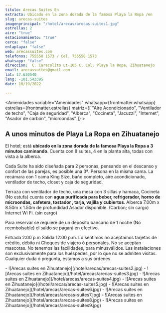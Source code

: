 ```yaml
---
titulo: Arecas Suites En
extracto: Ubicado en la zona dorada de la famosa Playa la Ropa /en
slug: arecas-suites
imagenprincipal: "/hotel/arecas/arecas-suites1.jpg"
estrellas: 2
aire: "true"
estacionamiento: "true"
cerca: "false"
enlaplaya: "false"
web: arecassuites.com
telefonos: 755558 1573 / Cel. 755558 1573
whatsapp: "false"
direccion:  C. Caracolito Lt-105 C. Col. Playa la Ropa, Zihuatanejo
email: arecassuites@gmail.com
lat: 17.630540
lang: -101.543395
date: 10/19/2022

---
```



<Amenidades variable="Amenidades" whatsapp={frontmatter.whatsapp} estrellas={frontmatter.estrellas} matriz={[ "Aire Acondicionado", "Ventilador de techo", "Caja de seguridad", "Alberca", "Cocineta", "Jacuzzi", "Internet", "Asador de carbón", "microondas" ]} > 


## A unos minutos de Playa La Ropa en Zihuatanejo

El hotel; está **ubicado en la zona dorada de la famosa Playa la Ropa a 3 minutos caminando**. Cuenta con 8 suites, 4 en la planta alta, todas con vista a la alberca.

Cada Suite ha sido diseñada para 2 personas, pensando en el descanso y confort de las parejas, es posible una 3ª. Persona en la misma cama. La recámara con 1 cama King Size, baño completo, aire acondicionado, ventilador de techo, closet y caja de seguridad.

Terraza con ventilador de techo, una mesa con 3 sillas y hamaca, Cocineta (No estufa) cuenta con **agua purificada para beber, refrigerador, horno de microondas, cafetera, tostador , tarja, vajilla y cubiertos**. Alberca 7.00m x 8.50m x 1.50m de profundidad Asador disponible. (Carbón; sín cargo) Internet Wi Fi. (sín cargo)

Para reservar se requiere de un depósito bancario de 1 noche (No reembolsable) el saldo se pagará en efectivo.

Entrada 2:00 p.m Salida 12:00 p.m.
Lo sentimos no aceptamos tarjetas de crédito, débito ni Cheques de viajero ó personales. No se aceptan mascotas. No tenemos las facilidades, para minusválidos. Las instalaciones son exclusivamente para los huéspedes, por lo que no se admiten visitas. Cualquier duda ó pregunta, estamos a sus órdenes.


</Amenidades>

<Galeria>
-  ![Arecas suites en Zihuatanejo](/hotel/arecas/arecas-suites2.jpg)
-  ![Arecas suites en Zihuatanejo](/hotel/arecas/arecas-suites3.jpg)
-  ![Arecas suites en Zihuatanejo](/hotel/arecas/arecas-suites4.jpg)
-  ![Arecas suites en Zihuatanejo](/hotel/arecas/arecas-suites5.jpg)
-  ![Arecas suites en Zihuatanejo](/hotel/arecas/arecas-suites6.jpg)
-  ![Arecas suites en Zihuatanejo](/hotel/arecas/arecas-suites7.jpg)
-  ![Arecas suites en Zihuatanejo](/hotel/arecas/arecas-suites8.jpg)
-  ![Arecas suites en Zihuatanejo](/hotel/arecas/arecas-suites9.jpg)

</Galeria>